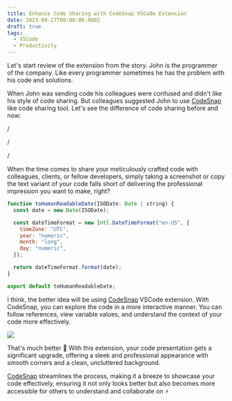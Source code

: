 ```yaml
---
title: Enhance Code Sharing with CodeSnap VSCode Extension
date: 2023-09-27T00:00:00.000Z
draft: true
tags:
  - VSCode
  - Productivity
---
```


Let's start review of the extension from the story. John is the programmer of the company. Like every programmer sometimes he has the problem with his code and solutions. 

When John was sending code his colleagues were confused and didn't like his style of code sharing. But colleagues suggested John to use [CodeSnap](https://marketplace.visualstudio.com/items?itemName=adpyke.codesnap) like code sharing tool. Let's see the difference of code sharing before and now:

/

/

/

When the time comes to share your meticulously crafted code with colleagues, clients, or fellow developers, simply taking a screenshot or copy the text variant of your code falls short of delivering the professional impression you want to make, right?

```javascript
function toHumanReadableDate(ISODate: Date | string) {
  const date = new Date(ISODate);

  const dateTimeFormat = new Intl.DateTimeFormat("en-US", {
    timeZone: "UTC",
    year: "numeric",
    month: "long",
    day: "numeric",
  });

  return dateTimeFormat.format(date);
}

export default toHumanReadableDate;
```

I think, the better idea will be using [CodeSnap](https://marketplace.visualstudio.com/items?itemName=adpyke.codesnap) VSCode extension. With CodeSnap, you can explore the code in a more interactive manner. You can follow references, view variable values, and understand the context of your code more effectively.

![](/post-images/condesnap-example.jpg)

That's much better 🤩 With this extension, your code presentation gets a significant upgrade, offering a sleek and professional appearance with smooth corners and a clean, uncluttered background.

[CodeSnap](https://marketplace.visualstudio.com/items?itemName=adpyke.codesnap) streamlines the process, making it a breeze to showcase your code effectively, ensuring it not only looks better but also becomes more accessible for others to understand and collaborate on ⚡️
